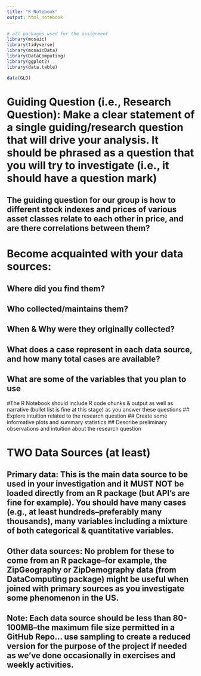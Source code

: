 ```yaml
---
title: "R Notebook"
output: html_notebook
---
```

```r

# all packages used for the assignment
library(mosaic)
library(tidyverse)
library(mosaicData)
library(DataComputing)
library(ggplot2)
library(data.table)

```

```r
data(GLD)
```

# Guiding Question (i.e., Research Question): Make a clear statement of a single guiding/research question that will drive your analysis.  It should be phrased as a question that you will try to investigate (i.e., it should have a question mark) 
## The guiding question for our group is how to different stock indexes and prices of various asset classes relate to each other in price, and are there correlations between them?

# Become acquainted with your data sources:
## Where did you find them?
## Who collected/maintains them?
## When & Why were they originally collected?
## What does a case represent in each data source, and how many total cases are available?
## What are some of the variables that you plan to use

#The R Notebook should include R code chunks & output as well as narrative (bullet list is fine at this stage) as you answer these questions
## Explore intuition related to the research question
## Create some informative plots and summary statistics 
## Describe preliminary observations and intuition about the research question

# TWO Data Sources (at least)
## Primary data:  This is the main data source to be used in your investigation and it MUST NOT be loaded directly from an R package (but API's are fine for example). You should have many cases (e.g., at least hundreds--preferably many thousands), many variables including a mixture of both categorical & quantitative variables.  
## Other data sources: No problem for these to come from an R package--for example, the ZipGeography or ZipDemography data (from DataComputing package) might be useful when joined with primary sources as you investigate some phenomenon in the US. 
## Note: Each data source should be less than 80-100MB--the maximum file size permitted in a GitHub Repo... use sampling to create a reduced version for the purpose of the project if needed as we've done occasionally in exercises and weekly activities.

